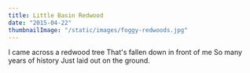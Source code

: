 ```yaml
---
title: Little Basin Redwood
date: "2015-04-22"
thumbnailImage: "/static/images/foggy-redwoods.jpg"
---
```


<Box>
  I came across a redwood tree   
  That's fallen down in front of me  
  So many years of history  
  Just laid out on the ground.  
</Box>